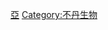 {{Catnav|頁面分類|各種主題的頁面分類|按國家分類|各國生物|不丹生物}}
{{Catnav|頁面分類|各種主題的頁面分類|按國家分類|各國生物|各國植物}}
{{Commons category|Flora of Bhutan}}

[[Category:各國植物|亞]]
[[Category:不丹生物|Category:不丹生物]]